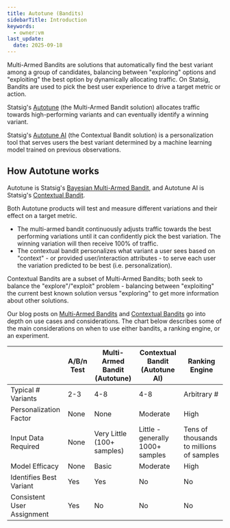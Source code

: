 ```yaml
---
title: Autotune (Bandits)
sidebarTitle: Introduction
keywords:
  - owner:vm
last_update:
  date: 2025-09-18
---
```


Multi-Armed Bandits are solutions that automatically find the best variant among a group of candidates, balancing between "exploring" options and "exploiting" the best option by dynamically allocating traffic. On Statsig, Bandits are used to pick the best user experience to drive a target metric or action.

Statsig's [Autotune](./multi-armed-bandit.md) (the Multi-Armed Bandit solution) allocates traffic towards high-performing variants and can eventually identify a winning variant.

Statsig's [Autotune AI](./contextual-bandit.md) (the Contextual Bandit solution) is a personalization tool that serves users the best variant determined by a machine learning model trained on previous observations.

## How Autotune works

Autotune is Statsig's [Bayesian Multi-Armed Bandit](./multi-armed-bandit.md), and Autotune AI is Statsig's [Contextual Bandit](./contextual-bandit.md).

Both Autotune products will test and measure different variations and their effect on a target metric.

- The multi-armed bandit continuously adjusts traffic towards the best performing variations until it can confidently pick the best variation. The winning variation will then receive 100% of traffic.
- The contextual bandit personalizes what variant a user sees based on "context" - or provided user/interaction attributes - to serve each user the variation predicted to be best (i.e. personalization).

Contextual Bandits are a subset of Multi-Armed Bandits; both seek to balance the "explore"/"exploit" problem - balancing between "exploiting" the current best known solution versus "exploring" to get more information about other solutions.

Our blog posts on [Multi-Armed Bandits](/autotune) and [Contextual Bandits](https://www.statsig.com/blog/statsig-autotune-contextual-bandits-personalization) go into depth on use cases and considerations. The chart below describes some of the main considerations on when to use either bandits, a ranking engine, or an experiment.

|                            | A/B/n Test | Multi-Armed Bandit (Autotune) | Contextual Bandit (Autotune AI)  | Ranking Engine                           |
| -------------------------- | ---------- | ----------------------------- | -------------------------------- | ---------------------------------------- |
| Typical # Variants         | 2-3        | 4-8                           | 4-8                              | Arbitrary #                              |
| Personalization Factor     | None       | None                          | Moderate                         | High                                     |
| Input Data Required        | None       | Very Little (100+ samples)    | Little - generally 1000+ samples | Tens of thousands to millions of samples |
| Model Efficacy             | None       | Basic                         | Moderate                         | High                                     |
| Identifies Best Variant    | Yes        | Yes                           | No                               | No                                       |
| Consistent User Assignment | Yes        | No                            | No                               | No                                       |
